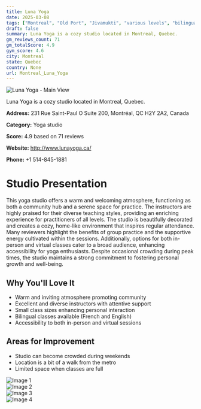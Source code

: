 ```yaml
---
title: Luna Yoga
date: 2025-03-08
tags: ["Montreal", "Old Port", "Jivamukti", "various levels", "bilingual", "cozy", "community-focused", "Montreal"]  
draft: false
summary: Luna Yoga is a cozy studio located in Montreal, Quebec.
gm_reviews_count: 71
gm_totalScore: 4.9
gym_score: 4.6
city: Montreal
state: Quebec
country: None
url: Montreal_Luna_Yoga
---
```


<div className="aspect-[16/9] relative my-8">
  <img 
    src="https://lh5.googleusercontent.com/p/AF1QipNupFLO74EKgAl1gLdNZqiNjC0Ljq6rW8AtDCQH=w1920-h1080-k-no"
    alt="Luna Yoga - Main View"
    className="object-cover absolute inset-0 w-full h-full rounded-lg"
  />
</div>

Luna Yoga is a cozy studio located in Montreal, Quebec.

**Address:** 231 Rue Saint-Paul O Suite 200, Montréal, QC H2Y 2A2, Canada

**Category:** Yoga studio

**Score:** 4.9 based on 71 reviews

**Website:** http://www.lunayoga.ca/

**Phone:** +1 514-845-1881

# Studio Presentation

This yoga studio offers a warm and welcoming atmosphere, functioning as both a community hub and a serene space for practice. The instructors are highly praised for their diverse teaching styles, providing an enriching experience for practitioners of all levels. The studio is beautifully decorated and creates a cozy, home-like environment that inspires regular attendance. Many reviewers highlight the benefits of group practice and the supportive energy cultivated within the sessions. Additionally, options for both in-person and virtual classes cater to a broad audience, enhancing accessibility for yoga enthusiasts. Despite occasional crowding during peak times, the studio maintains a strong commitment to fostering personal growth and well-being.

## Why You'll Love It

- Warm and inviting atmosphere promoting community
- Excellent and diverse instructors with attentive support
- Small class sizes enhancing personal interaction
- Bilingual classes available (French and English)
- Accessibility to both in-person and virtual sessions

## Areas for Improvement

- Studio can become crowded during weekends
- Location is a bit of a walk from the metro
- Limited space when classes are full

<div className="grid grid-cols-1 xl:grid-cols-2 gap-4 my-8">
<div className="aspect-[4/3] relative"><img src="https://lh3.googleusercontent.com/p/AF1QipNMnzIYcGU03PM77MwzG0i5_6y8k4a1kACzImdE=w1920-h1080-k-no" alt="Image 1" className="object-cover absolute inset-0 w-full h-full rounded-lg" /></div>
<div className="aspect-[4/3] relative"><img src="https://lh5.googleusercontent.com/p/AF1QipPbnCx-wvAWcWbrS4XDQPiDCTp7dbATZv7kT7Us=w1920-h1080-k-no" alt="Image 2" className="object-cover absolute inset-0 w-full h-full rounded-lg" /></div>
<div className="aspect-[4/3] relative"><img src="https://lh3.googleusercontent.com/gps-cs-s/AB5caB9FxKYHhnpMKsZkff-jZo9EjmyIrXLPOsJbBCkYyDcMZ319zL6TyngWdh3uEEusq_FsFoFGpjcKalsG42cirJUgpfW1rIRvhhkS5aHWGUwYIOHQQYawG2pcOKiPRXie1ntj889n=w1920-h1080-k-no" alt="Image 3" className="object-cover absolute inset-0 w-full h-full rounded-lg" /></div>
<div className="aspect-[4/3] relative"><img src="https://lh3.googleusercontent.com/gps-cs-s/AB5caB8wLlvS8qlx4wDMDJnneWsSeHiZ8mjP5vW9DYBk7FaqKh9SfimnT3koP6WylHauXGNV47NSue3z1tDPlXNWgcHqX0KgoYpXIwtpJSUyBnsNzxgXqSEQHmxzNe9p1NWZCQ3Luovg=w1920-h1080-k-no" alt="Image 4" className="object-cover absolute inset-0 w-full h-full rounded-lg" /></div>
</div>